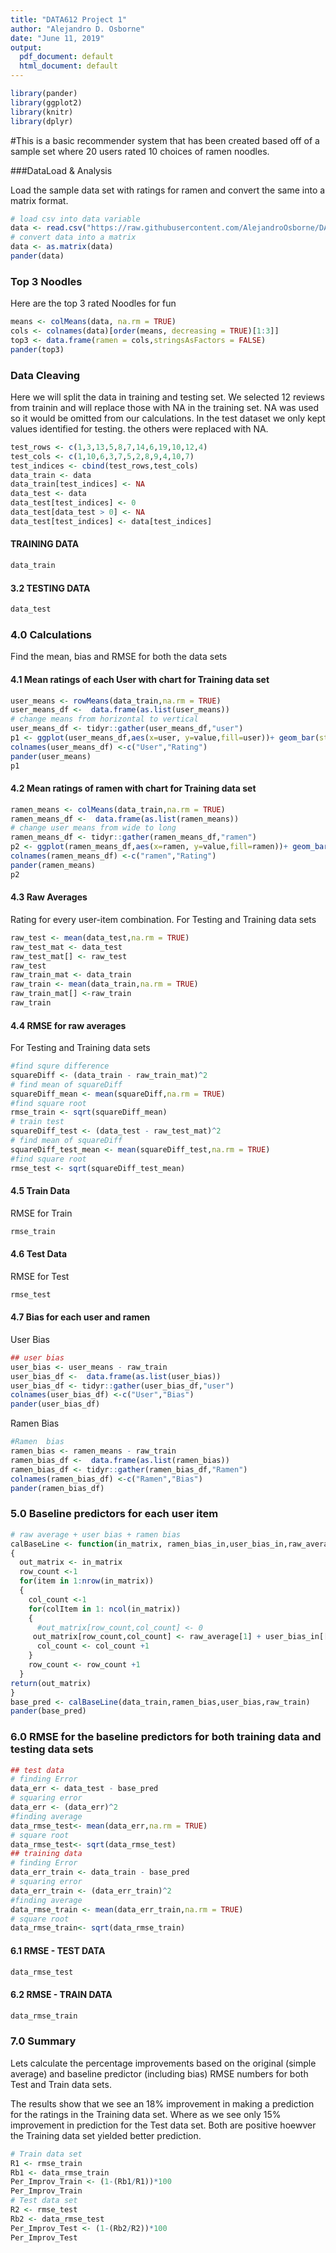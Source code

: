 ---
title: "DATA612 Project 1"
author: "Alejandro D. Osborne"
date: "June 11, 2019"
output:
  pdf_document: default
  html_document: default
---


```{r message=FALSE, warning=FALSE}
library(pander)
library(ggplot2)
library(knitr)
library(dplyr)
```

#This is a basic recommender system that has been created based off of a sample set where 20 users rated 10 choices of ramen noodles.



###DataLoad & Analysis

Load the sample data set with ratings for ramen and convert the same into a matrix format.



```{r message=FALSE, warning=FALSE}
# load csv into data variable 
data <- read.csv("https://raw.githubusercontent.com/AlejandroOsborne/DATA612/master/RamenRatings.csv",row.name = 1)
# convert data into a matrix
data <- as.matrix(data)
pander(data)
```


### Top 3 Noodles

Here are the top 3 rated Noodles for fun


```{r message=FALSE, warning=FALSE}
means <- colMeans(data, na.rm = TRUE)
cols <- colnames(data)[order(means, decreasing = TRUE)[1:3]]
top3 <- data.frame(ramen = cols,stringsAsFactors = FALSE)
pander(top3)
```



### Data Cleaving

Here we will split the data in training and testing set.
We selected 12 reviews from trainin and will replace those with NA in the training set. NA was used so it would be omitted from our calculations. In the test dataset we only kept values identified for testing. the others were replaced with NA.


```{r}
test_rows <- c(1,3,13,5,8,7,14,6,19,10,12,4)
test_cols <- c(1,10,6,3,7,5,2,8,9,4,10,7)
test_indices <- cbind(test_rows,test_cols)
data_train <- data
data_train[test_indices] <- NA
data_test <- data
data_test[test_indices] <- 0
data_test[data_test > 0] <- NA
data_test[test_indices] <- data[test_indices]
```

#### TRAINING DATA

```{r}
data_train
```


#### 3.2 TESTING DATA

```{r}
data_test
```


### 4.0 Calculations


Find the mean, bias and RMSE for both the data sets


#### 4.1 Mean ratings of each User with chart for Training data set


```{r message=FALSE, echo=FALSE, warning=FALSE}
user_means <- rowMeans(data_train,na.rm = TRUE)
user_means_df <-  data.frame(as.list(user_means))
# change means from horizontal to vertical 
user_means_df <- tidyr::gather(user_means_df,"user") 
p1 <- ggplot(user_means_df,aes(x=user, y=value,fill=user))+ geom_bar(stat="identity") + labs(title="Plot of Mean User ratings",x="User",y="Avg. Rating")
colnames(user_means_df) <-c("User","Rating")
pander(user_means)
p1
```

#### 4.2 Mean ratings of ramen with chart for Training data set


```{r message=FALSE, echo=FALSE, warning=FALSE}
ramen_means <- colMeans(data_train,na.rm = TRUE)
ramen_means_df <-  data.frame(as.list(ramen_means))
# change user means from wide to long 
ramen_means_df <- tidyr::gather(ramen_means_df,"ramen") 
p2 <- ggplot(ramen_means_df,aes(x=ramen, y=value,fill=ramen))+ geom_bar(stat="identity") + labs(title="Plot of R Average Rating",x="ramen",y="Avg. Rating")
colnames(ramen_means_df) <-c("ramen","Rating")
pander(ramen_means)
p2
```


#### 4.3 Raw Averages

Rating for every user-item combination. For Testing and Training data sets


```{r message=FALSE, echo=FALSE, warning=FALSE}
raw_test <- mean(data_test,na.rm = TRUE)
raw_test_mat <- data_test
raw_test_mat[] <- raw_test
raw_test
raw_train_mat <- data_train 
raw_train <- mean(data_train,na.rm = TRUE)
raw_train_mat[] <-raw_train
raw_train
```

#### 4.4 RMSE for raw averages

For Testing and Training data sets


```{r message=FALSE, echo=FALSE, warning=FALSE}
#find squre difference 
squareDiff <- (data_train - raw_train_mat)^2
# find mean of squareDiff
squareDiff_mean <- mean(squareDiff,na.rm = TRUE)
#find square root
rmse_train <- sqrt(squareDiff_mean)
# train test 
squareDiff_test <- (data_test - raw_test_mat)^2
# find mean of squareDiff
squareDiff_test_mean <- mean(squareDiff_test,na.rm = TRUE)
#find square root
rmse_test <- sqrt(squareDiff_test_mean)
```

#### 4.5 Train Data

RMSE for Train

```{r message=FALSE, echo=FALSE, warning=FALSE}
rmse_train
```

#### 4.6 Test Data

RMSE for Test

```{r message=FALSE, echo=FALSE, warning=FALSE}
rmse_test
```


####  4.7 Bias for each user and ramen

User Bias

```{r}
## user bias
user_bias <- user_means - raw_train
user_bias_df <-  data.frame(as.list(user_bias))
user_bias_df <- tidyr::gather(user_bias_df,"user")
colnames(user_bias_df) <-c("User","Bias")
pander(user_bias_df)
```


Ramen Bias

```{r}
#Ramen  bias
ramen_bias <- ramen_means - raw_train
ramen_bias_df <-  data.frame(as.list(ramen_bias))
ramen_bias_df <- tidyr::gather(ramen_bias_df,"Ramen")
colnames(ramen_bias_df) <-c("Ramen","Bias")
pander(ramen_bias_df)
```



### 5.0 Baseline predictors for each user item


```{r}
# raw average + user bias + ramen bias
calBaseLine <- function(in_matrix, ramen_bias_in,user_bias_in,raw_average)
{
  out_matrix <- in_matrix
  row_count <-1
  for(item in 1:nrow(in_matrix))
  {
    col_count <-1
    for(colItem in 1: ncol(in_matrix))
    {
      #out_matrix[row_count,col_count] <- 0
     out_matrix[row_count,col_count] <- raw_average[1] + user_bias_in[[row_count]] +  ramen_bias_in[[col_count]]
      col_count <- col_count +1  
    }
    row_count <- row_count +1
  }
return(out_matrix)
}
base_pred <- calBaseLine(data_train,ramen_bias,user_bias,raw_train)
pander(base_pred)
```


### 6.0 RMSE for the baseline predictors for both training data and testing data sets


```{r}
## test data
# finding Error
data_err <- data_test - base_pred
# squaring error
data_err <- (data_err)^2
#finding average 
data_rmse_test<- mean(data_err,na.rm = TRUE)
# square root 
data_rmse_test<- sqrt(data_rmse_test)
## training data
# finding Error
data_err_train <- data_train - base_pred
# squaring error
data_err_train <- (data_err_train)^2
#finding average 
data_rmse_train <- mean(data_err_train,na.rm = TRUE)
# square root 
data_rmse_train<- sqrt(data_rmse_train)
```

#### 6.1 RMSE - TEST DATA

```{r}
data_rmse_test
```

#### 6.2 RMSE - TRAIN DATA

```{r}
data_rmse_train
```

### 7.0 Summary

Lets calculate the percentage improvements based on the original (simple average) and baseline predictor (including bias) RMSE numbers for both Test and Train data sets.

The results show that we see an 18% improvement in making a prediction for the ratings in the Training data set. Where as we see only 15% improvement in prediction for the Test data set. Both are positive hoewver the Training data set yielded better prediction.


```{r}
# Train data set
R1 <- rmse_train
Rb1 <- data_rmse_train
Per_Improv_Train <- (1-(Rb1/R1))*100
Per_Improv_Train
# Test data set
R2 <- rmse_test
Rb2 <- data_rmse_test
Per_Improv_Test <- (1-(Rb2/R2))*100
Per_Improv_Test
```